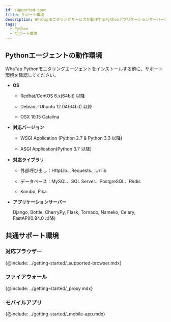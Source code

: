 ```yaml
---
id: supported-spec
title: サポート環境
description: WhaTapモニタリングサービスが動作するPythonアプリケーションサーバーの基本スペックについて説明します。
tags:
  - Python
  - サポート環境
---
```


## Pythonエージェントの動作環境

WhaTap Pythonモニタリングエージェントをインストールする前に、サポート環境を確認してください。

-   **OS**

    -   Redhat/CentOS 6.x(64bit) 以降

    -   Debian／Ubuntu 12.04(64bit) 以降

    -   OSX 10.15 Catalina

-   **対応バージョン**

    -   WSGI Application (Python 2.7 & Python 3.3 以降)

    -   ASGI Application(Python 3.7 以降)

-   **対応ライブラリ**

    -   外部呼び出し：HttpLib、Requests、Urllib

    -   データベース：MySQL、SQL Server、PostgreSQL、Redis

    -   Kombu, Pika

-   **アプリケーションサーバー**

    Django, Bottle, CherryPy, Flask, Tornado, Nameko, Celery, FastAPI(0.84.0 以降)

## 共通サポート環境

### 対応ブラウザー

{@include: ../getting-started/_supported-browser.mdx}  

### ファイアウォール

{@include: ../getting-started/_proxy.mdx}

### モバイルアプリ

{@include: ../getting-started/_mobile-app.mdx} 
